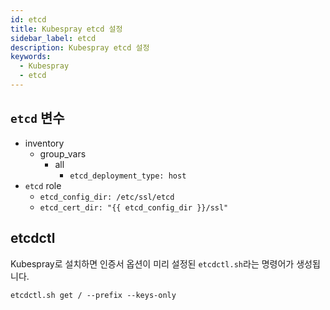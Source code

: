 ```yaml
---
id: etcd
title: Kubespray etcd 설정
sidebar_label: etcd
description: Kubespray etcd 설정
keywords:
  - Kubespray
  - etcd
---
```


## `etcd` 변수

- inventory
  - group_vars
    - all
      - `etcd_deployment_type: host`
- `etcd` role
  - `etcd_config_dir: /etc/ssl/etcd`
  - `etcd_cert_dir: "{{ etcd_config_dir }}/ssl"`

## etcdctl

Kubespray로 설치하면 인증서 옵션이 미리 설정된 `etcdctl.sh`라는 명령어가 생성됩니다.

```shell
etcdctl.sh get / --prefix --keys-only
```
